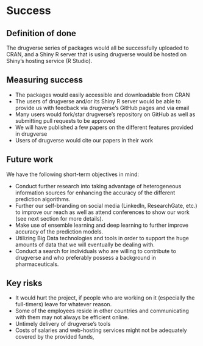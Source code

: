 # Success
<!-- 
Projects should have a definition of done that is measurable, and a thorough understanding going in of what the risks are to delivery 
-->

## Definition of done
<!-- 
What does success look like? 
-->
The drugverse series of packages would all be successfully uploaded to CRAN, and a Shiny R server that is using drugverse would be hosted on Shiny's hosting service (R Studio).

## Measuring success
<!-- 
How will we know when success is achieved, what markers can we use along the way 
-->
- The packages would easily accessible and downloadable from CRAN
- The users of drugverse and/or its Shiny R server would be able to provide us with feedback via drugverse's GitHub pages and via email
- Many users would fork/star drugverse's repository on GitHub as well as submitting pull requests to be approved
- We will have published a few papers on the different features provided in drugverse
- Users of drugverse would cite our papers in their work

## Future work
<!-- 
How could this be extended / developed in the future by yourself and/or the community in general?
-->
We have the following short-term objectives in mind: 

- Conduct further research into taking advantage of heterogeneous information sources for enhancing the accuracy of the different prediction algorithms.
- Further our self-branding on social media (LinkedIn, ResearchGate, etc.) to improve our reach as well as attend conferences to show our work (see next section for more details).
- Make use of ensemble learning and deep learning to further improve accuracy of the prediction models.
- Utilizing Big Data technologies and tools in order to support the huge amounts of data that we will eventually be dealing with.
- Conduct a search for individuals who are willing to contribute to drugverse and who preferably possess a background in pharmaceuticals.


## Key risks
<!-- 
What sort of things could come up that can delay or break the project?

 - [ ] People
 - [ ] Processes
 - [ ] Tooling & Technology
 - [ ] Costs

-->
- It would hurt the project, if people who are working on it (especially the full-timers) leave for whatever reason.
- Some of the employees reside in other countries and communicating with them may not always be efficient online.
- Untimely delivery of drugverse's tools
- Costs of salaries and web-hosting services might not be adequately covered by the provided funds,